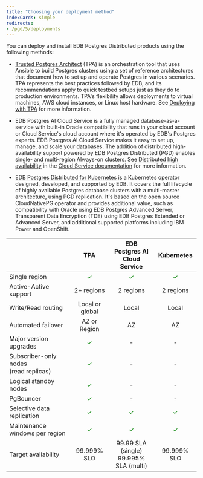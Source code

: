 ```yaml
---
title: "Choosing your deployment method"
indexCards: simple
redirects:
- /pgd/5/deployments
---
```


You can deploy and install EDB Postgres Distributed products using the following methods:

-   [Trusted Postgres Architect](/tpa/latest) (TPA) is an orchestration tool that uses Ansible to build Postgres clusters using a set of reference architectures that document how to set up and operate Postgres in various scenarios. TPA represents the best practices followed by EDB, and its recommendations apply to quick testbed setups just as they do to production environments. TPA's flexibility allows deployments to virtual machines, AWS cloud instances, or Linux host hardware. See [Deploying with TPA](../deploy-config/deploy-tpa/deploying/) for more information.

-   EDB Postgres AI Cloud Service is a fully managed database-as-a-service with built-in Oracle compatibility that runs in your cloud account or Cloud Service's cloud account where it's operated by EDB's Postgres experts. EDB Postgres AI Cloud Service makes it easy to set up, manage, and scale your databases. The addition of distributed high-availability support powered by EDB Postgres Distributed (PGD) enables single- and multi-region Always-on clusters. See [Distributed high availability](/edb-postgres-ai/cloud-service/references/supported_cluster_types/distributed_highavailability/) in the [Cloud Service documentation](/edb-postgres-ai/cloud-service/) for more information.

-   [EDB Postgres Distributed for Kubernetes](/postgres_distributed_for_kubernetes/latest/) is a Kubernetes operator designed, developed, and supported by EDB. It covers the full lifecycle of highly available Postgres database clusters with a multi-master architecture, using PGD replication. It's based on the open source CloudNativePG operator and provides additional value, such as compatibility with Oracle using EDB Postgres Advanced Server, Transparent Data Encryption (TDE) using EDB Postgres Extended or Advanced Server, and additional supported platforms including IBM Power and OpenShift.

|                                            |         <center>TPA</center>         | <center>EDB Postgres AI<br/>Cloud Service</center> |      <center>Kubernetes</center>     |
| ------------------------------------------ | :----------------------------------: | :------------------------------------------------: | :----------------------------------: |
| Single region                              | <span style="color: green;">✓</span> |        <span style="color: green;">✓</span>        | <span style="color: green;">✓</span> |
| Active-Active support                      |              2+ regions              |                      2 regions                     |               2 regions              |
| Write/Read routing                         |            Local or global           |                        Local                       |                 Local                |
| Automated failover                         |             AZ or Region             |                         AZ                         |                  AZ                  |
| Major version upgrades                     | <span style="color: green;">✓</span> |                          -                         |                   -                  |
| Subscriber-only nodes<br/> (read replicas) | <span style="color: green;">✓</span> |                          -                         |                   -                  |
| Logical standby nodes                      | <span style="color: green;">✓</span> |                          -                         |                   -                  |
| PgBouncer                                  | <span style="color: green;">✓</span> |                          -                         |                   -                  |
| Selective data replication                 | <span style="color: green;">✓</span> |        <span style="color: green;">✓</span>        | <span style="color: green;">✓</span> |
| Maintenance windows per region             | <span style="color: green;">✓</span> |        <span style="color: green;">✓</span>        | <span style="color: green;">✓</span> |
| Target availability                        |              99.999% SLO             |     99.99 SLA (single)<br/>99.995% SLA (multi)     |              99.999% SLO             |
